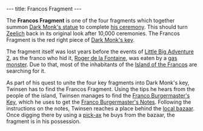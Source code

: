 ---
title: Francos Fragment
---

{{Infobox Item
 |image=Francos_fragment.png
 |type=component
 |critical=yes
 |magical=no
 |unique=no
 |lba1=
 |lba2=yes
 |upgrades=yes
 |rowposition=2
 |columnposition=7
 |effect=none
 |effectamount=
 |purpose=
 |combattype=none
 |powerlevel=none
 |rate=none
 |range=none
 |damage=none
}}

The '''Francos Fragment''' is one of the four fragments which together summon [[Dark Monk's statue]] to complete [[Dark Monk's prophecy|his ceremony]]. This should turn [[Zeelich]] back in its original look after 10,000 ceremonies. The Francos Fragment is the red right piece of [[Dark Monk's key]].

The fragment itself was lost years before the events of [[Little Big Adventure 2]], as the franco who hid it, [[Roger de la Fontaine]], was eaten by a [[gas monster]]. Due to that, most of the inhabitants of the [[Island of the Francos]] are searching for it.

As part of his quest to unite the four key fragments into Dark Monk's key, Twinsen has to find the Francos Fragment. Using the tips he hears from the people of the island, Twinsen manages to find the [[Franco Burgermaster's Key]], which he uses to get the [[Franco Burgermaster's Notes]]. Following the instructions on the notes, Twinsen reaches a place behind the [[Francos Island bazaar|local bazaar]]. Once digging there by using a [[pick-ax]] he buys from the bazaar, the fragment is in his possession.
